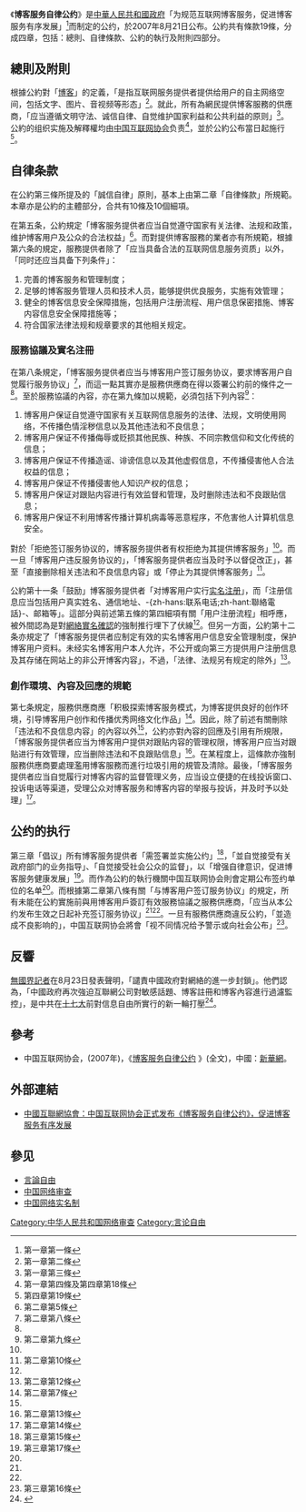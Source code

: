 《'''博客服务自律公约'''》是[[中華人民共和國政府|中華人民共和國政府]]「为规范互联网博客服务，促进博客服务有序发展」<ref>第一章第一條</ref>而制定的公约，於2007年8月21日公布。公約共有條款19條，分成四章，包括：總則、自律條款、公約的執行及附則四部分。

==總則及附則==
根據公約對「[[博客|博客]]」的定義，「是指互联网服务提供者提供给用户的自主网络空间，包括文字、图片、音视频等形态」<ref>第一章第二條</ref>。就此，所有為網民提供博客服務的供應商，「应当遵循文明守法、诚信自律、自觉维护国家利益和公共利益的原则」<ref>第一章第三條</ref>。公約的组织实施及解釋權均由[[中国互联网协会|中国互联网协会]]负责<ref>第一章第四條及第四章第18條</ref>，並於公約公布當日起施行<ref>第四章第19條</ref>。 

==自律条款==
在公約第三條所提及的「誠信自律」原則，基本上由第二章「自律條款」所規範。本章亦是公約的主體部分，合共有10條及10個細項。

在第五条，公約規定「博客服务提供者应当自觉遵守国家有关法律、法规和政策，维护博客用户及公众的合法权益」<ref name=2.5>第二章第5條</ref>。而對提供博客服務的業者亦有所規範，根據第六条的規定，服務提供者除了「应当具备合法的互联网信息服务资质」以外，「同时还应当具备下列条件」：
# 完善的博客服务和管理制度；
# 足够的博客服务管理人员和技术人员，能够提供优良服务，实施有效管理；
# 健全的博客信息安全保障措施，包括用户注册流程、用户信息保密措施、博客内容信息安全保障措施等；
# 符合国家法律法规和规章要求的其他相关规定。

===服務協議及實名注冊===
在第八条規定，「博客服务提供者应当与博客用户签订服务协议，要求博客用户自觉履行服务协议」<ref name=2.8>第二章第八條</ref>，而這一點其實亦是服務供應商在得以簽署公約前的條件之一<ref name=3.15 />。至於服務協議的內容，亦在第九條加以規範，必須包括下列內容<ref name=2.9>第二章第九條</ref>：
# 博客用户保证自觉遵守国家有关互联网信息服务的法律、法规，文明使用网络，不传播色情淫秽信息以及其他违法和不良信息；
# 博客用户保证不传播侮辱或贬损其他民族、种族、不同宗教信仰和文化传统的信息；
# 博客用户保证不传播造谣、诽谤信息以及其他虚假信息，不传播侵害他人合法权益的信息；
# 博客用户保证不传播侵害他人知识产权的信息；
# 博客用户保证对跟贴内容进行有效监督和管理，及时删除违法和不良跟贴信息；
# 博客用户保证不利用博客传播计算机病毒等恶意程序，不危害他人计算机信息安全。 
對於「拒绝签订服务协议的，博客服务提供者有权拒绝为其提供博客服务」<ref name=2.8 />。而一旦「博客用户违反服务协议的」，「博客服务提供者应当及时予以督促改正」，甚至「直接删除相关违法和不良信息内容」或「停止为其提供博客服务」<ref name=2.10>第二章第10條</ref>。

公約第十一条「鼓励」博客服务提供者「对博客用户实行[[中国网络实名制|实名注册]]」，而「注册信息应当包括用户真实姓名、通信地址、-{zh-hans:联系电话;zh-hant:聯絡電話}-、邮箱等」。這部分與前述第五條的第四細項有關「用户注册流程」相呼應，被外間認為是對[[中国网络实名制|網絡實名確認]]的強制推行埋下了伏線<ref name=2.5 />。但另一方面，公約第十二条亦規定了「博客服务提供者应制定有效的实名博客用户信息安全管理制度，保护博客用户资料。未经实名博客用户本人允许，不公开或向第三方提供用户注册信息及其存储在网站上的非公开博客内容」，不過，「法律、法规另有规定的除外」<ref name=2.12>第二章第12條</ref>。

===創作環境、內容及回應的規範===
第七条規定，服務供應商應「积极探索博客服务模式，为博客提供良好的创作环境，引导博客用户创作和传播优秀网络文化作品」<ref>第二章第7條</ref>。因此，除了前述有關刪除
「违法和不良信息内容」的內容以外<ref name=2.10 />，公約亦對內容的回應及引用有所規限，「博客服务提供者应当为博客用户提供对跟贴内容的管理权限，博客用户应当对跟贴进行有效管理，应当删除违法和不良跟贴信息」<ref>第二章第13條</ref>。在某程度上，這條款亦強制服務供應商要處理濫用博客服務而進行垃圾引用的規管及清除。最後，「博客服务提供者应当自觉履行对博客内容的监督管理义务，应当设立便捷的在线投诉窗口、投诉电话等渠道，受理公众对博客服务和博客内容的举报与投诉，并及时予以处理」<ref>第二章第14條</ref>。

==公约的执行==
第三章「倡议」所有博客服务提供者「需签署並实施公约」<ref name=3.15>第三章第15條</ref>，「並自觉接受有关政府部门的业务指导」、「自觉接受社会公众的监督」，以「增强自律意识，促进博客服务健康发展」<ref name=3.17>第三章第17條</ref>。而作為公約的執行機關中国互联网协会則會定期公布签约单位的名单<ref name=3.15 />。而根據第二章第八條有關「与博客用户签订服务协议」的規定，所有未能在公約實施前與用博客用戶簽訂有效服務協議之服務供應商，「应当从本公约发布生效之日起补充签订服务协议」<ref name=2.8 /><ref name=3.15 />。一旦有服務供應商違反公約，「並造成不良影响的」，中国互联网协会將會「视不同情况给予警示或向社会公布」<ref name=3.16>第三章第16條</ref>。

==反響==
[[無國界記者|無國界記者]]在8月23日發表聲明，「譴責中國政府對網絡的進一步封鎖」。他們認為，「中國政府再次強迫互聯網公司對敏感話題、博客註冊和博客內容進行過濾監控」，是中共在[[中國共產黨第十七次全國代表大會|十七大]]前對信息自由所實行的新一輪打壓<ref name=mingpao>{{Cite web |url=http://www.mpinews.com/htm/INews/20070825/ca61518a.htm |title=明報即時新聞網：微軟雅虎簽署中國博客公約 |accessdate=2007-08-28 |archive-date=2007-09-08 |archive-url=https://web.archive.org/web/20070908000451/http://www.mpinews.com/htm/INews/20070825/ca61518a.htm |dead-url=no }}</ref>。

==參考==
{{Reflist}}
*中国互联网协会，(2007年)，《[http://news.xinhuanet.com/newmedia/2007-08/21/content_6576746.htm 博客服务自律公约] {{Wayback|url=http://news.xinhuanet.com/newmedia/2007-08/21/content_6576746.htm |date=20170602224553 }}》(全文)，中國：[[新華網|新華網]]。

==外部連結==
*[https://web.archive.org/web/20070928132845/http://www.isc.org.cn/ShowArticle.php?id=7955 中國互聯網協會：中国互联网协会正式发布《博客服务自律公约》，促进博客服务有序发展]

==參见==
*[[言論自由|言論自由]]
*[[中国网络审查|中国网络审查]]
*[[中国网络实名制|中国网络实名制]]

[[Category:中华人民共和国网络审查|Category:中华人民共和国网络审查]]
[[Category:言论自由|Category:言论自由]]